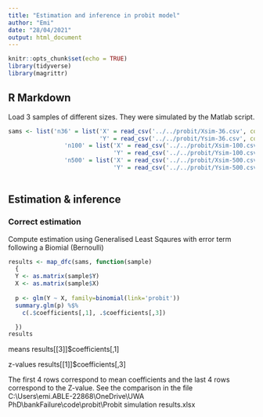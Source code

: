 ```yaml
---
title: "Estimation and inference in probit model"
author: "Emi"
date: "28/04/2021"
output: html_document
---
```


```r
knitr::opts_chunk$set(echo = TRUE)
library(tidyverse)
library(magrittr)
```

## R Markdown

Load 3 samples of different sizes. They were simulated by the Matlab script.
```r
sams <- list('n36' = list('X' = read_csv('../../probit/Xsim-36.csv', col_names=FALSE),
                          'Y' = read_csv('../../probit/Ysim-36.csv', col_names=FALSE)),
                'n100' = list('X' = read_csv('../../probit/Xsim-100.csv', col_names=FALSE),
                              'Y' = read_csv('../../probit/Ysim-100.csv', col_names=FALSE)),
                'n500' = list('X' = read_csv('../../probit/Xsim-500.csv', col_names=FALSE),
                              'Y' = read_csv('../../probit/Ysim-500.csv', col_names=FALSE)))
                
```

## Estimation & inference

### Correct estimation
Compute estimation using Generalised Least Sqaures with error term following a Biomial (Bernoulli)

```r
results <- map_dfc(sams, function(sample)
  {
  Y <- as.matrix(sample$Y)
  X <- as.matrix(sample$X)
  
  p <- glm(Y ~ X, family=binomial(link='probit'))
  summary.glm(p) %$%
    c(.$coefficients[,1], .$coefficients[,3])

  })
results
```

means
results[[3]]$coefficients[,1]

z-values
results[[1]]$coefficients[,3]

The first 4 rows correspond to mean coefficients and the last 4 rows correspond to the Z-value. See the comparison in the file C:\\Users\\emi.ABLE-22868\\OneDrive\\UWA PhD\\bankFailure\\code\\probit\\Probit simulation results.xlsx
